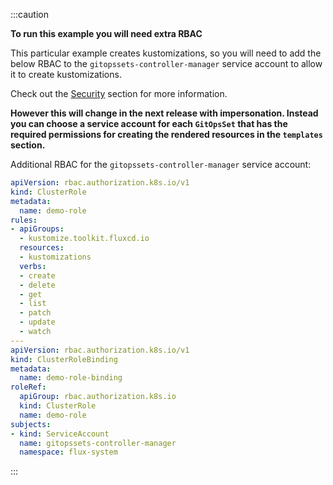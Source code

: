 
:::caution

**To run this example you will need extra RBAC**

This particular example creates kustomizations, so you will need to add the below RBAC
to the `gitopssets-controller-manager` service account to allow it to create kustomizations.

Check out the [Security](./intro.mdx#security) section for more information.

**However this will change in the next release with impersonation. Instead you can choose a service account
for each `GitOpsSet` that has the required permissions for creating the rendered resources in the
`templates` section.**

Additional RBAC for the `gitopssets-controller-manager` service account:

```yaml
apiVersion: rbac.authorization.k8s.io/v1
kind: ClusterRole
metadata:
  name: demo-role
rules:
- apiGroups:
  - kustomize.toolkit.fluxcd.io
  resources:
  - kustomizations
  verbs:
  - create
  - delete
  - get
  - list
  - patch
  - update
  - watch
---
apiVersion: rbac.authorization.k8s.io/v1
kind: ClusterRoleBinding
metadata:
  name: demo-role-binding
roleRef:
  apiGroup: rbac.authorization.k8s.io
  kind: ClusterRole
  name: demo-role
subjects:
- kind: ServiceAccount
  name: gitopssets-controller-manager
  namespace: flux-system
```

:::